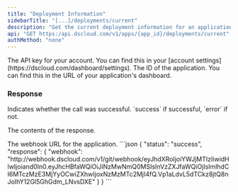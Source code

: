 ```yaml
---
title: "Deployment Information"
sidebarTitle: "[...]/deployments/current"
description: "Get the current deployment information for an application."
api: "GET https:/api.dscloud.com/v1/apps/{app_id}/deployments/current"
authMethod: "none"
---
```


<ParamField header="Authorization" type="string" placeholder="API KEY" required>
  The API key for your account. You can find this in your [account settings](https://dscloud.com/dashboard/settings).
</ParamField>

<ParamField path="app_id" type="string" placeholder="Application ID" required>
  The ID of the application. You can find this in the URL of your application's dashboard.
</ParamField>

### Response

<ResponseField name="status" type="string">
  Indicates whether the call was successful. `success` if successful, `error` if not.
</ResponseField>

<ResponseField name="response" type="object">

The contents of the response.

<Expandable title="Toggle object">

<ResponseField name="webhook" type="string">
  The webhook URL for the application.
</ResponseField>

</Expandable>

</ResponseField>


<ResponseExample>
```json
{
    "status": "success",
    "response": { 
        "webhook": "http://webhook.dscloud.com/v1/git/webhook/eyJhdXRoIjoiYWJjMTIzIiwidHlwIjoiand0In0.eyJhcHBfaWQiOiJiNzMwNmQ0MSIsInVzZXJfaWQiOjIsImlhdCI6MTczMzE3MjYyOCwiZXhwIjoxNzMzMTc2MjI4fQ.Vp1aLdvL5dTCkz8jtQ8nJoIhY12Gl5GhGdm_LNvsDXE"
    }
}
```
</ResponseExample>